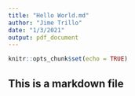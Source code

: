 ```yaml
---
title: "Hello World.md"
author: "Jime Trillo"
date: "1/3/2021"
output: pdf_document
---
```


```r
knitr::opts_chunk$set(echo = TRUE)
```

## This is a markdown file